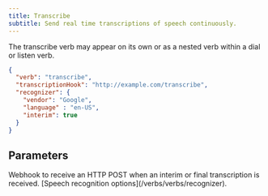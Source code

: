 ```yaml
---
title: Transcribe
subtitle: Send real time transcriptions of speech continuously.
---
```


<Note>
The transcribe verb may appear on its own or as a nested verb within a dial or listen verb.
</Note>

```json
{
  "verb": "transcribe",
  "transcriptionHook": "http://example.com/transcribe",
  "recognizer": {
    "vendor": "Google",
    "language" : "en-US",
    "interim": true
  }
}
```

## Parameters

<ParamField path="transcriptionHook" type="string" required={true}>
  Webhook to receive an HTTP POST when an interim or final transcription is received.
</ParamField>

<ParamField path="recognizer" type="object" required={false}>
  [Speech recognition options](/verbs/verbs/recognizer).
</ParamField>
